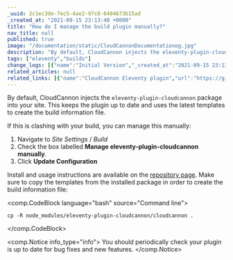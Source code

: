 ```yaml
---
_uuid: 2c1ec3de-7ec5-4ae2-97c8-6404673b15ad
_created_at: "2021-09-15 23:13:40 +0000"
title: "How do I manage the build plugin manually?"
nav_title: null
published: true
image: "/documentation/static/CloudCannonDocumentationog.jpg"
description: "By default, CloudCannon injects the eleventy-plugin-cloudcannon package into your site. If defaulty setting clashes with your build, you can manage this manually."
tags: ["eleventy","builds"]
change_logs: [{"name":"Initial Version","_created_at":"2021-09-15 23:13:40 +0000"}]
related_articles: null
related_links: [{"name":"CloudCannon Eleventy plugin","url":"https://github.com/CloudCannon/eleventy-plugin-cloudcannon"}]
---
```


By default, CloudCannon injects the `eleventy-plugin-cloudcannon` package into your site. This keeps the plugin up to date and uses the latest templates to create the build information file.

If this is clashing with your build, you can manage this manually:

1. Navigate to *Site Settings* / *Build*
2. Check the box labelled **Manage eleventy-plugin-cloudcannon manually**.
3. Click **Update Configuration**

Install and usage instructions are available on the [repository page](https://github.com/CloudCannon/eleventy-plugin-cloudcannon). Make sure to copy the templates from the installed package in order to create the build information file:

<comp.CodeBlock language="bash" source="Command line">
```
cp -R node_modules/eleventy-plugin-cloudcannon/cloudcannon .
```
</comp.CodeBlock>

<comp.Notice info_type="info">
  You should periodically check your plugin is up to date for bug fixes and new features.
</comp.Notice>
